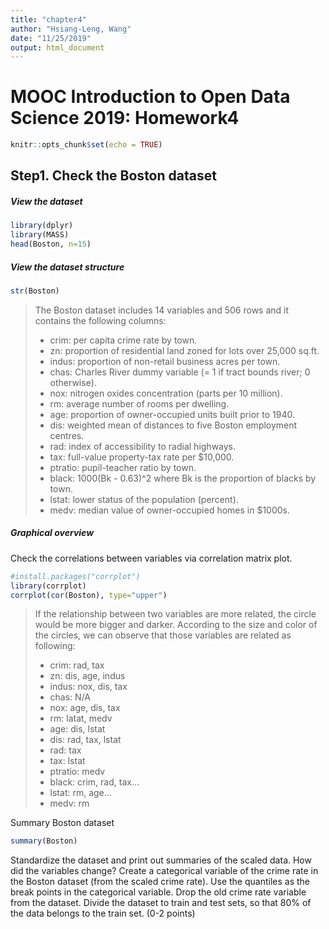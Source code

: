 ```yaml
---
title: "chapter4"
author: "Hsiang-Leng, Wang"
date: "11/25/2019"
output: html_document
---
```

# MOOC Introduction to Open Data Science 2019: Homework4

```r
knitr::opts_chunk$set(echo = TRUE)
```

## Step1. Check the Boston dataset
##### View the dataset
```r
library(dplyr)
library(MASS)
head(Boston, n=15)
```
##### View the dataset structure
```r
str(Boston)
```
>
The Boston dataset includes 14 variables and 506 rows and it contains the following columns:
>
* crim: per capita crime rate by town.
* zn: proportion of residential land zoned for lots over 25,000 sq.ft.
* indus: proportion of non-retail business acres per town.
* chas: Charles River dummy variable (= 1 if tract bounds river; 0 otherwise).
* nox: nitrogen oxides concentration (parts per 10 million).
* rm: average number of rooms per dwelling.
* age: proportion of owner-occupied units built prior to 1940.
* dis: weighted mean of distances to five Boston employment centres.
* rad: index of accessibility to radial highways.
* tax: full-value property-tax rate per \$10,000.
* ptratio: pupil-teacher ratio by town.
* black: 1000(Bk - 0.63)^2 where Bk is the proportion of blacks by town.
* lstat: lower status of the population (percent).
* medv: median value of owner-occupied homes in \$1000s.

##### Graphical overview
Check the correlations between variables via correlation matrix plot.
```r
#install.packages("corrplot")
library(corrplot)
corrplot(cor(Boston), type="upper")
```

> 
If the relationship between two variables are more related, the circle would be more bigger and darker. According to the size and color of the circles, we can observe that those variables are related as following: 
>
* crim: rad, tax
* zn: dis, age, indus
* indus: nox, dis, tax
* chas: N/A
* nox: age, dis, tax
* rm: latat, medv
* age: dis, lstat
* dis: rad, tax, lstat
* rad: tax
* tax: lstat
* ptratio: medv
* black: crim, rad, tax...
* lstat: rm, age...
* medv: rm

Summary Boston dataset
```r
summary(Boston)
```

Standardize the dataset and print out summaries of the scaled data. How did the variables change? Create a categorical variable of the crime rate in the Boston dataset (from the scaled crime rate). Use the quantiles as the break points in the categorical variable. Drop the old crime rate variable from the dataset. Divide the dataset to train and test sets, so that 80% of the data belongs to the train set. (0-2 points)